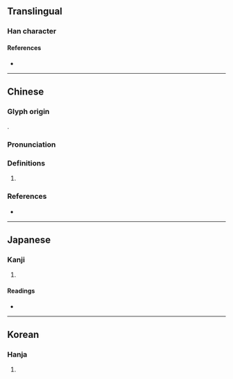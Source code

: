 {{character info/new}}
==Translingual==

===Han character===
{{Han char|rn=75|rad=木|as=04|sn=8|four=41912|canj=DMSU|ids=⿰木厄}}

====References====
* {{Han ref|kx=0516.070|dkj=14553|dj=0904.020|hdz=21167.020|uh=6799|ud=26521|bh=CCE2|bd=52450}}

----

==Chinese==
{{zh-forms}}

===Glyph origin===
{{Han compound|木|厄|c1=s|c2=p|t1=tree|ls=psc}}.

===Pronunciation===
{{zh-pron
|m=ě,è
|c=ngo4,ak1
|cat=
}}

===Definitions===
{{zh-hanzi}}

# {{rfdef|zh}}

===References===
* {{R:yue:mfccd}}

----

==Japanese==

===Kanji===
{{ja-kanji|grade=|rs=木04}}

# {{rfdef|ja|sort=木04}}

====Readings====
* {{ja-readings|on=[[が]] (ga), [[あく]] (aku), [[やく]] (yaku)|kun=[[ふし]] (fushi)}}

----

==Korean==

===Hanja===
{{ko-hanja|hangeul=와|eumhun=|rv=wa|mr=wa|y=wa}}

# {{rfdef|ko|sort=木04}}
